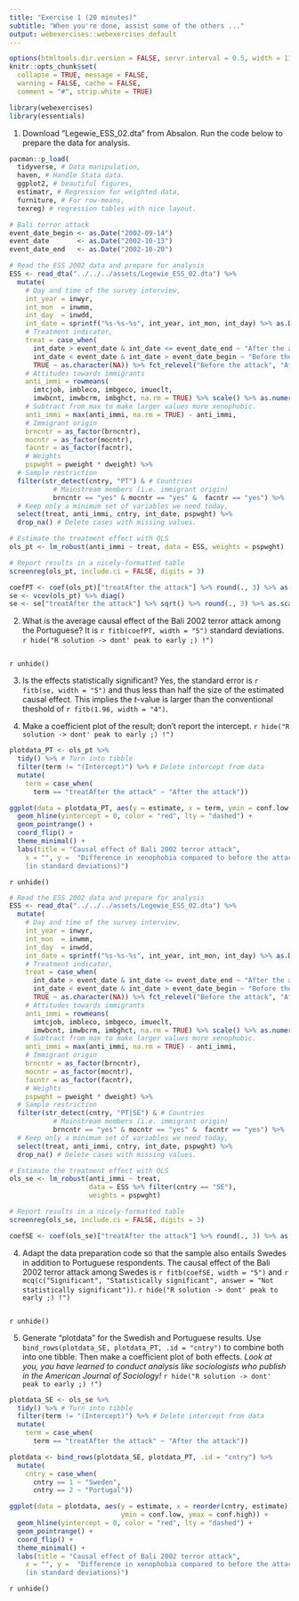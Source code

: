 ```yaml
---
title: "Exercise 1 (20 minutes)"
subtitle: "When you're done, assist some of the others ..."
output: webexercises::webexercises_default
---
```


```r
options(htmltools.dir.version = FALSE, servr.interval = 0.5, width = 115, digits = 2)
knitr::opts_chunk$set(
  collapse = TRUE, message = FALSE, 
  warning = FALSE, cache = FALSE,
  comment = "#", strip.white = TRUE)

library(webexercises)
library(essentials)
```

1. Download "Legewie_ESS_02.dta" from Absalon. Run the code below to prepare the data for analysis.
```r
pacman::p_load(
  tidyverse, # Data manipulation,
  haven, # Handle Stata data.
  ggplot2, # beautiful figures,
  estimatr, # Regression for weighted data,
  furniture, # For row-means,
  texreg) # regression tables with nice layout.

# Bali terror attack
event_date_begin <- as.Date("2002-09-14")
event_date       <- as.Date("2002-10-13")
event_date_end   <- as.Date("2002-10-20")

# Read the ESS 2002 data and prepare for analysis
ESS <- read_dta("../../../assets/Legewie_ESS_02.dta") %>%
  mutate(
    # Day and time of the survey interview,
    int_year = inwyr,
    int_mon  = inwmm,
    int_day  = inwdd,
    int_date = sprintf("%s-%s-%s", int_year, int_mon, int_day) %>% as.Date(),
    # Treatment indicator,
    treat = case_when(
      int_date > event_date & int_date <= event_date_end ~ "After the attack",
      int_date < event_date & int_date > event_date_begin ~ "Before the attack",
      TRUE ~ as.character(NA)) %>% fct_relevel("Before the attack", "After the attack"),
    # Attitudes towards immigrants
    anti_immi = rowmeans(
      imtcjob, imbleco, imbgeco, imueclt,
      imwbcnt, imwbcrm, imbghct, na.rm = TRUE) %>% scale() %>% as.numeric(),
    # Subtract from max to make larger values more xenophobic.
    anti_immi = max(anti_immi, na.rm = TRUE) - anti_immi,
    # Immigrant origin
    brncntr = as_factor(brncntr),
    mocntr = as_factor(mocntr),
    facntr = as_factor(facntr),
    # Weights
    pspwght = pweight * dweight) %>%
  # Sample restriction        
  filter(str_detect(cntry, "PT") & # Countries
           # Mainstream members (i.e. immigrant origin)
           brncntr == "yes" & mocntr == "yes" &  facntr == "yes") %>%
  # Keep only a minimum set of variables we need today,
  select(treat, anti_immi, cntry, int_date, pspwght) %>%
  drop_na() # Delete cases with missing values.
```

```r
# Estimate the treatment effect with OLS
ols_pt <- lm_robust(anti_immi ~ treat, data = ESS, weights = pspwght)

# Report results in a nicely-formatted table
screenreg(ols_pt, include.ci = FALSE, digits = 3)
```

```r
coefPT <- coef(ols_pt)["treatAfter the attack"] %>% round(., 3) %>% as.scalar()
se <- vcov(ols_pt) %>% diag()
se <- se["treatAfter the attack"] %>% sqrt() %>% round(., 3) %>% as.scalar()
```

2. What is the average causal effect of the Bali 2002 terror attack among the Portuguese? It is `r fitb(coefPT, width = "5")` standard deviations.
`r hide("R solution -> dont' peak to early ;) !")`
```r
```
`r unhide()`

3. Is the effects statistically significant? Yes, the standard error is `r fitb(se, width = "5")` and thus less than half the size of the estimated causal effect. This implies the *t*-value is larger than the conventional theshold of `r fitb(1.96, width = "4")`.

4. Make a coefficient plot of the result; don't report the intercept.
`r hide("R solution -> dont' peak to early ;) !")`
```r
plotdata_PT <- ols_pt %>%
  tidy() %>% # Turn into tibble
  filter(term != "(Intercept)") %>% # Delete intercept from data
  mutate(
    term = case_when(
      term == "treatAfter the attack" ~ "After the attack"))

ggplot(data = plotdata_PT, aes(y = estimate, x = term, ymin = conf.low, ymax = conf.high)) +
  geom_hline(yintercept = 0, color = "red", lty = "dashed") + 
  geom_pointrange() + 
  coord_flip() +
  theme_minimal() + 
  labs(title = "Causal effect of Bali 2002 terror attack",
    x = "", y =  "Difference in xenophobia compared to before the attack
    (in standard deviations)")
```
`r unhide()`

```r
# Read the ESS 2002 data and prepare for analysis
ESS <- read_dta("../../../assets/Legewie_ESS_02.dta") %>%
  mutate(
    # Day and time of the survey interview,
    int_year = inwyr,
    int_mon  = inwmm,
    int_day  = inwdd,
    int_date = sprintf("%s-%s-%s", int_year, int_mon, int_day) %>% as.Date(),
    # Treatment indicator,
    treat = case_when(
      int_date > event_date & int_date <= event_date_end ~ "After the attack",
      int_date < event_date & int_date > event_date_begin ~ "Before the attack",
      TRUE ~ as.character(NA)) %>% fct_relevel("Before the attack", "After the attack"),
    # Attitudes towards immigrants
    anti_immi = rowmeans(
      imtcjob, imbleco, imbgeco, imueclt,
      imwbcnt, imwbcrm, imbghct, na.rm = TRUE) %>% scale() %>% as.numeric(),
    # Subtract from max to make larger values more xenophobic.
    anti_immi = max(anti_immi, na.rm = TRUE) - anti_immi,
    # Immigrant origin
    brncntr = as_factor(brncntr),
    mocntr = as_factor(mocntr),
    facntr = as_factor(facntr),
    # Weights
    pspwght = pweight * dweight) %>%
  # Sample restriction        
  filter(str_detect(cntry, "PT|SE") & # Countries
           # Mainstream members (i.e. immigrant origin)
           brncntr == "yes" & mocntr == "yes" &  facntr == "yes") %>%
  # Keep only a minimum set of variables we need today,
  select(treat, anti_immi, cntry, int_date, pspwght) %>%
  drop_na() # Delete cases with missing values.

# Estimate the treatment effect with OLS
ols_se <- lm_robust(anti_immi ~ treat, 
                    data = ESS %>% filter(cntry == "SE"), 
                    weights = pspwght)

# Report results in a nicely-formatted table
screenreg(ols_se, include.ci = FALSE, digits = 3)
```

```r
coefSE <- coef(ols_se)["treatAfter the attack"] %>% round(., 3) %>% as.scalar()
```

4. Adapt the data preparation code so that the sample also entails Swedes in addition to Portuguese respondents. The causal effect of the Bali 2002 terror attack among Swedes is `r fitb(coefSE, width = "5")` and `r mcq(c("Significant", "Statistically significant", answer = "Not statistically significant"))`.
`r hide("R solution -> dont' peak to early ;) !")`
```r
```
`r unhide()`

5. Generate "plotdata" for the Swedish and Portuguese results. Use `bind_rows(plotdata_SE, plotdata_PT, .id = "cntry")` to combine both into one tibble. Then make a coefficient plot of both effects. *Look at you, you have learned to conduct analysis like sociologists who publish in the American Journal of Sociology!*
`r hide("R solution -> dont' peak to early ;) !")`
```r
plotdata_SE <- ols_se %>%
  tidy() %>% # Turn into tibble
  filter(term != "(Intercept)") %>% # Delete intercept from data
  mutate(
    term = case_when(
      term == "treatAfter the attack" ~ "After the attack"))

plotdata <- bind_rows(plotdata_SE, plotdata_PT, .id = "cntry") %>%
  mutate(
    cntry = case_when(
      cntry == 1 ~ "Sweden",
      cntry == 2 ~ "Portugal"))

ggplot(data = plotdata, aes(y = estimate, x = reorder(cntry, estimate), 
                            ymin = conf.low, ymax = conf.high)) +
  geom_hline(yintercept = 0, color = "red", lty = "dashed") + 
  geom_pointrange() + 
  coord_flip() +
  theme_minimal() + 
  labs(title = "Causal effect of Bali 2002 terror attack",
    x = "", y =  "Difference in xenophobia compared to before the attack
    (in standard deviations)")
```
`r unhide()`